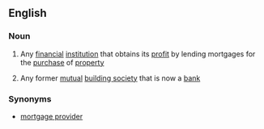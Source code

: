 ==English==

===Noun===
{{en-noun|head=[[mortgage]] [[lender]]}}

# Any [[financial]] [[institution]] that obtains its [[profit]] by lending mortgages for the [[purchase]] of [[property]]
# {{context|British|lang=en}} Any former [[mutual]] [[building society]] that is now a [[bank]]

===Synonyms===
* [[mortgage provider]]